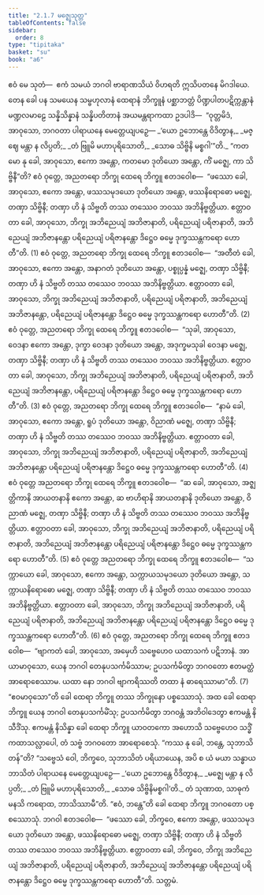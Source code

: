```yaml
---
title: "2.1.7 မဇ္ဈေသုတ္တ"
tableOfContents: false
sidebar:
  order: 8
type: "tipitaka"
basket: "su"
book: "a6"
---
```



<DynamicBreadcrumb />

<Division number="61" book="a6">

<Paragraph number="528" book="a6">
ဧဝံ မေ သုတံ—  ဧကံ သမယံ ဘဂဝါ ဗာရာဏသိယံ ဝိဟရတိ ဣသိပတနေ မိဂဒါယေ. တေန ခေါ ပန သမယေန သမ္ဗဟုလာနံ ထေရာနံ ဘိက္ခူနံ ပစ္ဆာဘတ္တံ ပိဏ္ဍပါတပဋိက္ကန္တာနံ မဏ္ဍလမာဠေ သန္နိသိန္နာနံ သန္နိပတိတာနံ အယမန္တရာကထာ ဥဒပါဒိ—  “ဝုတ္တမိဒံ, အာဝုသော, ဘဂဝတာ ပါရာယနေ မေတ္တေယျပဉှေ—
</Paragraph>

<Paragraph number="529" type="verses" book="a6">
_‘ယော ဥဘောန္တေ ဝိဒိတွာန,_  
_မဇ္ဈေ မန္တာ န လိပ္ပတိ;_  
_တံ ဗြူမိ မဟာပုရိသောတိ,_  
_သောဓ သိဗ္ဗိနိ မစ္စဂါ’”တိ._  

</Paragraph>

<Paragraph number="530" book="a6">
“ကတမော နု ခေါ, အာဝုသော, ဧကော အန္တော, ကတမော ဒုတိယော အန္တော, ကိံ မဇ္ဈေ, ကာ သိဗ္ဗိနီ”တိ? ဧဝံ ဝုတ္တေ, အညတရော ဘိက္ခု ထေရေ ဘိက္ခူ ဧတဒဝေါစ—  “ဖဿော ခေါ, အာဝုသော, ဧကော အန္တော, ဖဿသမုဒယော ဒုတိယော အန္တော, ဖဿနိရောဓော မဇ္ဈေ, တဏှာ သိဗ္ဗိနီ; တဏှာ ဟိ နံ သိဗ္ဗတိ တဿ တဿေဝ ဘဝဿ အဘိနိဗ္ဗတ္တိယာ. ဧတ္တာဝတာ ခေါ, အာဝုသော, ဘိက္ခု အဘိညေယျံ အဘိဇာနာတိ, ပရိညေယျံ ပရိဇာနာတိ, အဘိညေယျံ အဘိဇာနန္တော ပရိညေယျံ ပရိဇာနန္တော ဒိဋ္ဌေဝ ဓမ္မေ ဒုက္ခဿန္တကရော ဟောတီ”တိ. (1)
</Paragraph>

<Paragraph number="531" book="a6">
ဧဝံ ဝုတ္တေ, အညတရော ဘိက္ခု ထေရေ ဘိက္ခူ ဧတဒဝေါစ—  “အတီတံ ခေါ, အာဝုသော, ဧကော အန္တော, အနာဂတံ ဒုတိယော အန္တော, ပစ္စုပ္ပန္နံ မဇ္ဈေ, တဏှာ သိဗ္ဗိနီ; တဏှာ ဟိ နံ သိဗ္ဗတိ တဿ တဿေဝ ဘဝဿ အဘိနိဗ္ဗတ္တိယာ. ဧတ္တာဝတာ ခေါ, အာဝုသော, ဘိက္ခု အဘိညေယျံ အဘိဇာနာတိ, ပရိညေယျံ ပရိဇာနာတိ, အဘိညေယျံ အဘိဇာနန္တော, ပရိညေယျံ ပရိဇာနန္တော ဒိဋ္ဌေဝ ဓမ္မေ ဒုက္ခဿန္တကရော ဟောတီ”တိ. (2)
</Paragraph>

<Paragraph number="532" book="a6">
ဧဝံ ဝုတ္တေ, အညတရော ဘိက္ခု ထေရေ ဘိက္ခူ ဧတဒဝေါစ—  “သုခါ, အာဝုသော, ဝေဒနာ ဧကော အန္တော, ဒုက္ခာ ဝေဒနာ ဒုတိယော အန္တော, အဒုက္ခမသုခါ ဝေဒနာ မဇ္ဈေ, တဏှာ သိဗ္ဗိနီ; တဏှာ ဟိ နံ သိဗ္ဗတိ တဿ တဿေဝ ဘဝဿ အဘိနိဗ္ဗတ္တိယာ. ဧတ္တာဝတာ ခေါ, အာဝုသော, ဘိက္ခု အဘိညေယျံ အဘိဇာနာတိ, ပရိညေယျံ ပရိဇာနာတိ, အဘိညေယျံ အဘိဇာနန္တော, ပရိညေယျံ ပရိဇာနန္တော ဒိဋ္ဌေဝ ဓမ္မေ ဒုက္ခဿန္တကရော ဟောတီ”တိ. (3)
</Paragraph>

<Paragraph number="533" book="a6">
ဧဝံ ဝုတ္တေ, အညတရော ဘိက္ခု ထေရေ ဘိက္ခူ ဧတဒဝေါစ—  “နာမံ ခေါ, အာဝုသော, ဧကော အန္တော, ရူပံ ဒုတိယော အန္တော, ဝိညာဏံ မဇ္ဈေ, တဏှာ သိဗ္ဗိနီ; တဏှာ ဟိ နံ သိဗ္ဗတိ တဿ တဿေဝ ဘဝဿ အဘိနိဗ္ဗတ္တိယာ. ဧတ္တာဝတာ ခေါ, အာဝုသော, ဘိက္ခု အဘိညေယျံ အဘိဇာနာတိ, ပရိညေယျံ ပရိဇာနာတိ, အဘိညေယျံ အဘိဇာနန္တော ပရိညေယျံ ပရိဇာနန္တော ဒိဋ္ဌေဝ ဓမ္မေ ဒုက္ခဿန္တကရော ဟောတီ”တိ. (4)
</Paragraph>

<Paragraph number="534" book="a6">
ဧဝံ ဝုတ္တေ အညတရော ဘိက္ခု ထေရေ ဘိက္ခူ ဧတဒဝေါစ—  “ဆ ခေါ, အာဝုသော, အဇ္ဈတ္တိကာနိ အာယတနာနိ ဧကော အန္တော, ဆ ဗာဟိရာနိ အာယတနာနိ ဒုတိယော အန္တော, ဝိညာဏံ မဇ္ဈေ, တဏှာ သိဗ္ဗိနီ; တဏှာ ဟိ နံ သိဗ္ဗတိ တဿ တဿေဝ ဘဝဿ အဘိနိဗ္ဗတ္တိယာ. ဧတ္တာဝတာ ခေါ, အာဝုသော, ဘိက္ခု အဘိညေယျံ အဘိဇာနာတိ, ပရိညေယျံ ပရိဇာနာတိ, အဘိညေယျံ အဘိဇာနန္တော ပရိညေယျံ ပရိဇာနန္တော ဒိဋ္ဌေဝ ဓမ္မေ ဒုက္ခဿန္တကရော ဟောတီ”တိ. (5)
</Paragraph>

<Paragraph number="535" book="a6">
ဧဝံ ဝုတ္တေ အညတရော ဘိက္ခု ထေရေ ဘိက္ခူ ဧတဒဝေါစ—  “သက္ကာယော ခေါ, အာဝုသော, ဧကော အန္တော, သက္ကာယသမုဒယော ဒုတိယော အန္တော, သက္ကာယနိရောဓော မဇ္ဈေ, တဏှာ သိဗ္ဗိနီ; တဏှာ ဟိ နံ သိဗ္ဗတိ တဿ တဿေဝ ဘဝဿ အဘိနိဗ္ဗတ္တိယာ. ဧတ္တာဝတာ ခေါ, အာဝုသော, ဘိက္ခု အဘိညေယျံ အဘိဇာနာတိ, ပရိညေယျံ ပရိဇာနာတိ, အဘိညေယျံ အဘိဇာနန္တော ပရိညေယျံ ပရိဇာနန္တော ဒိဋ္ဌေဝ ဓမ္မေ ဒုက္ခဿန္တကရော ဟောတီ”တိ. (6)
</Paragraph>

<Paragraph number="536" book="a6">
ဧဝံ ဝုတ္တေ, အညတရော ဘိက္ခု ထေရေ ဘိက္ခူ ဧတဒဝေါစ—  “ဗျာကတံ ခေါ, အာဝုသော, အမှေဟိ သဗ္ဗေဟေဝ ယထာသကံ ပဋိဘာနံ. အာယာမာဝုသော, ယေန ဘဂဝါ တေနုပသင်္ကမိဿာမ; ဥပသင်္ကမိတွာ ဘဂဝတော ဧတမတ္ထံ အာရောစေဿာမ. ယထာ နော ဘဂဝါ ဗျာကရိဿတိ တထာ နံ ဓာရေဿာမာ”တိ. (7)
</Paragraph>

<Paragraph number="537" book="a6">
“ဧဝမာဝုသော”တိ ခေါ ထေရာ ဘိက္ခူ တဿ ဘိက္ခုနော ပစ္စဿောသုံ. အထ ခေါ ထေရာ ဘိက္ခူ ယေန ဘဂဝါ တေနုပသင်္ကမိံသု; ဥပသင်္ကမိတွာ ဘဂဝန္တံ အဘိဝါဒေတွာ ဧကမန္တံ နိသီဒိံသု. ဧကမန္တံ နိသိန္နာ ခေါ ထေရာ ဘိက္ခူ ယာဝတကော အဟောသိ သဗ္ဗေဟေဝ သဒ္ဓိံ ကထာသလ္လာပေါ, တံ သဗ္ဗံ ဘဂဝတော အာရောစေသုံ. “ကဿ နု ခေါ, ဘန္တေ, သုဘာသိတန်”တိ? “သဗ္ဗေသံ ဝေါ, ဘိက္ခဝေ, သုဘာသိတံ ပရိယာယေန, အပိ စ ယံ မယာ သန္ဓာယ ဘာသိတံ ပါရာယနေ မေတ္တေယျပဉှေ—
</Paragraph>

<Paragraph number="538" type="verses" book="a6">
_‘ယော ဥဘောန္တေ ဝိဒိတွာန,_  
_မဇ္ဈေ မန္တာ န လိပ္ပတိ;_  
_တံ ဗြူမိ မဟာပုရိသောတိ,_  
_သောဓ သိဗ္ဗိနိမစ္စဂါ’တိ._  

</Paragraph>

<Paragraph number="539" book="a6">
တံ သုဏာထ, သာဓုကံ မနသိ ကရောထ, ဘာသိဿာမီ”တိ. “ဧဝံ, ဘန္တေ”တိ ခေါ ထေရာ ဘိက္ခူ ဘဂဝတော ပစ္စဿောသုံ. ဘဂဝါ ဧတဒဝေါစ—  “ဖဿော ခေါ, ဘိက္ခဝေ, ဧကော အန္တော, ဖဿသမုဒယော ဒုတိယော အန္တော, ဖဿနိရောဓော မဇ္ဈေ, တဏှာ သိဗ္ဗိနီ; တဏှာ ဟိ နံ သိဗ္ဗတိ တဿ တဿေဝ ဘဝဿ အဘိနိဗ္ဗတ္တိယာ. ဧတ္တာဝတာ ခေါ, ဘိက္ခဝေ, ဘိက္ခု အဘိညေယျံ အဘိဇာနာတိ, ပရိညေယျံ ပရိဇာနာတိ, အဘိညေယျံ အဘိဇာနန္တော ပရိညေယျံ ပရိဇာနန္တော ဒိဋ္ဌေဝ ဓမ္မေ ဒုက္ခဿန္တကရော ဟောတီ”တိ.

</Paragraph>
</Division>

<Paragraph number="540" type="center" book="a6">
သတ္တမံ.
</Paragraph>